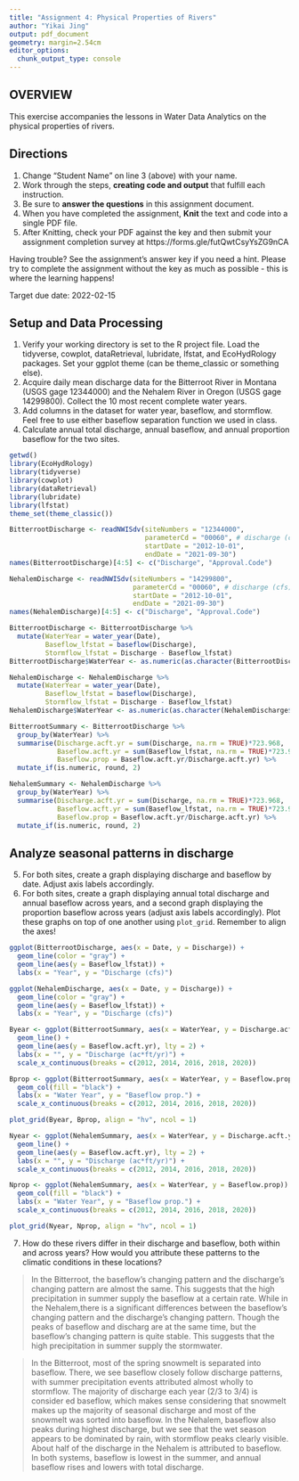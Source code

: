 ```yaml
---
title: "Assignment 4: Physical Properties of Rivers"
author: "Yikai Jing"
output: pdf_document
geometry: margin=2.54cm
editor_options: 
  chunk_output_type: console
---
```


## OVERVIEW

This exercise accompanies the lessons in Water Data Analytics on the physical properties of rivers. 

## Directions
1. Change "Student Name" on line 3 (above) with your name.
2. Work through the steps, **creating code and output** that fulfill each instruction.
3. Be sure to **answer the questions** in this assignment document.
4. When you have completed the assignment, **Knit** the text and code into a single PDF file.
5. After Knitting, check your PDF against the key and then submit your assignment completion survey at https://forms.gle/futQwtCsyYsZG9nCA

Having trouble? See the assignment's answer key if you need a hint. Please try to complete the assignment without the key as much as possible - this is where the learning happens!

Target due date: 2022-02-15

## Setup and Data Processing

1. Verify your working directory is set to the R project file. Load the tidyverse, cowplot, dataRetrieval, lubridate, lfstat, and EcoHydRology packages. Set your ggplot theme (can be theme_classic or something else).
2. Acquire daily mean discharge data for the Bitterroot River in Montana (USGS gage 12344000) and the Nehalem River in Oregon (USGS gage 14299800). Collect the 10 most recent complete water years.
3. Add columns in the dataset for water year, baseflow, and stormflow. Feel free to use either baseflow separation function we used in class. 
4. Calculate annual total discharge, annual baseflow, and annual proportion baseflow for the two sites.

```r
getwd()
library(EcoHydRology)
library(tidyverse)
library(cowplot)
library(dataRetrieval)
library(lubridate)
library(lfstat)
theme_set(theme_classic())

BitterrootDischarge <- readNWISdv(siteNumbers = "12344000",
                                  parameterCd = "00060", # discharge (cfs)
                                  startDate = "2012-10-01",
                                  endDate = "2021-09-30")
names(BitterrootDischarge)[4:5] <- c("Discharge", "Approval.Code")

NehalemDischarge <- readNWISdv(siteNumbers = "14299800",
                               parameterCd = "00060", # discharge (cfs)
                               startDate = "2012-10-01",
                               endDate = "2021-09-30")
names(NehalemDischarge)[4:5] <- c("Discharge", "Approval.Code")

BitterrootDischarge <- BitterrootDischarge %>%
  mutate(WaterYear = water_year(Date),
         Baseflow_lfstat = baseflow(Discharge),
         Stormflow_lfstat = Discharge - Baseflow_lfstat)
BitterrootDischarge$WaterYear <- as.numeric(as.character(BitterrootDischarge$WaterYear))

NehalemDischarge <- NehalemDischarge %>%
  mutate(WaterYear = water_year(Date),
         Baseflow_lfstat = baseflow(Discharge),
         Stormflow_lfstat = Discharge - Baseflow_lfstat)
NehalemDischarge$WaterYear <- as.numeric(as.character(NehalemDischarge$WaterYear))

BitterrootSummary <- BitterrootDischarge %>%
  group_by(WaterYear) %>%
  summarise(Discharge.acft.yr = sum(Discharge, na.rm = TRUE)*723.968,
            Baseflow.acft.yr = sum(Baseflow_lfstat, na.rm = TRUE)*723.968,
            Baseflow.prop = Baseflow.acft.yr/Discharge.acft.yr) %>%
  mutate_if(is.numeric, round, 2)

NehalemSummary <- NehalemDischarge %>%
  group_by(WaterYear) %>%
  summarise(Discharge.acft.yr = sum(Discharge, na.rm = TRUE)*723.968,
            Baseflow.acft.yr = sum(Baseflow_lfstat, na.rm = TRUE)*723.968,
            Baseflow.prop = Baseflow.acft.yr/Discharge.acft.yr) %>%
  mutate_if(is.numeric, round, 2)
```

## Analyze seasonal patterns in discharge

5. For both sites, create a graph displaying discharge and baseflow by date. Adjust axis labels accordingly.
6. For both sites, create a graph displaying annual total discharge and annual baseflow across years, and a second graph displaying the proportion baseflow across years (adjust axis labels accordingly). Plot these graphs on top of one another using `plot_grid`. Remember to align the axes!

```r
ggplot(BitterrootDischarge, aes(x = Date, y = Discharge)) +
  geom_line(color = "gray") +
  geom_line(aes(y = Baseflow_lfstat)) +
  labs(x = "Year", y = "Discharge (cfs)")

ggplot(NehalemDischarge, aes(x = Date, y = Discharge)) +
  geom_line(color = "gray") +
  geom_line(aes(y = Baseflow_lfstat)) +
  labs(x = "Year", y = "Discharge (cfs)")

Byear <- ggplot(BitterrootSummary, aes(x = WaterYear, y = Discharge.acft.yr)) +
  geom_line() +
  geom_line(aes(y = Baseflow.acft.yr), lty = 2) +
  labs(x = "", y = "Discharge (ac*ft/yr)") +
  scale_x_continuous(breaks = c(2012, 2014, 2016, 2018, 2020))

Bprop <- ggplot(BitterrootSummary, aes(x = WaterYear, y = Baseflow.prop)) +
  geom_col(fill = "black") +
  labs(x = "Water Year", y = "Baseflow prop.") +
  scale_x_continuous(breaks = c(2012, 2014, 2016, 2018, 2020))

plot_grid(Byear, Bprop, align = "hv", ncol = 1)

Nyear <- ggplot(NehalemSummary, aes(x = WaterYear, y = Discharge.acft.yr)) +
  geom_line() +
  geom_line(aes(y = Baseflow.acft.yr), lty = 2) +
  labs(x = "", y = "Discharge (ac*ft/yr)") +
  scale_x_continuous(breaks = c(2012, 2014, 2016, 2018, 2020))

Nprop <- ggplot(NehalemSummary, aes(x = WaterYear, y = Baseflow.prop)) +
  geom_col(fill = "black") +
  labs(x = "Water Year", y = "Baseflow prop.") +
  scale_x_continuous(breaks = c(2012, 2014, 2016, 2018, 2020))

plot_grid(Nyear, Nprop, align = "hv", ncol = 1)
```

7. How do these rivers differ in their discharge and baseflow, both within and across years? How would you attribute these patterns to the climatic conditions in these locations?

> In the Bitterroot, the baseflow's changing pattern and the discharge's changing pattern are almost the same. This suggests that the high precipitation in summer supply the baseflow at a certain rate. While in the Nehalem,there is a significant differences between the baseflow's changing pattern and the discharge's changing pattern. Though the peaks of baseflow and discharg are at the same time, but the baseflow's changing pattern is quite stable. This suggests that the high precipitation in summer supply the stormwater. 

> In the Bitterroot, most of the spring snowmelt is separated into baseflow. There, we see baseflow closely follow discharge patterns, with summer precipitation events attributed almost wholly to stormflow. The majority of discharge each year (2/3 to 3/4) is consider
ed baseflow, which makes sense considering that snowmelt makes up the majority of seasonal discharge and most of the snowmelt was sorted into baseflow. In the Nehalem, baseflow also peaks during highest discharge, but we see that the wet season appears to be dominated by rain, with stormflow peaks clearly visible. About half of the discharge in the Nehalem is attributed to baseflow. In both systems, baseflow is lowest in the summer, and annual baseflow rises and lowers with total discharge.
